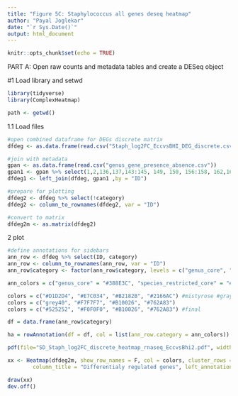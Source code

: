 ```yaml
---
title: "Figure 5C: Staphylococcus all genes deseq heatmap"
author: "Payal Joglekar"
date: "`r Sys.Date()`"
output: html_document
---
```


```r
knitr::opts_chunk$set(echo = TRUE)
```

PART A: Open raw counts and metadata tables and create a DESeq object <br />

#1 Load library and setwd

```r
library(tidyverse)
library(ComplexHeatmap)
```

```r
path <- getwd()
```

1.1 Load files
```r
#open combined dataframe for DEGs discrete matrix
dfdeg <- as.data.frame(read.csv("Staph_log2FC_EccvsBHI_DEG_discrete.csv"))

#join with metadata
gpan <- as.data.frame(read.csv("genus_gene_presence_absence.csv"))
gpan1 <- gpan %>% select(1,2,136,137,143:145, 149, 150, 156:158, 162,163, 169:171) 
dfdeg1 <- left_join(dfdeg, gpan1 ,by = "ID")

#prepare for plotting
dfdeg2 <- dfdeg %>% select(!category)
dfdeg2 <- column_to_rownames(dfdeg2, var = "ID")

#convert to matrix
dfdeg2m <- as.matrix(dfdeg2)

```

2 plot
```r
#define annotations for sidebars
ann_row <- dfdeg %>% select(ID, category)
ann_row <- column_to_rownames(ann_row, var = "ID")
ann_row$category <- factor(ann_row$category, levels = c("genus_core", "species_restricted_core", "accessory"))

ann_colors = c("genus_core" = "#388E3C", "species_restricted_core" = "#8BC34A", "accessory" = "#DCE775")

colors = c("#D1D2D4", "#E7C034", "#B2182B", "#2166AC") #mistyrose #gray50#lightgoldenrod1 "#F7F7F7"
colors = c("grey40", "#F7F7F7", "#B10026", "#762A83")
colors = c("#525252", "#F0F0F0", "#B10026", "#762A83") #final

df = data.frame(ann_row$category)

ha = rowAnnotation(df = df, col = list(ann_row.category = ann_colors))

pdf(file="SD_Staph_log2FC_discrete_heatmap_rnaseq_EccvsBhi2.pdf", width=6,height=10)

xx <- Heatmap(dfdeg2m, show_row_names = F, col = colors, cluster_rows = T,
        column_title = "Differentialy regulated genes", left_annotation = ha, border = FALSE)

draw(xx)
dev.off()
```